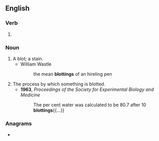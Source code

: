 ==English==

===Verb===
{{head|en|present participle}}

# {{present participle of|blot|lang=en|nocat=1}}

===Noun===
{{en-noun}}

# A blot; a stain.
#* William Wastle
#*: the mean '''blottings''' of an hireling pen
# The process by which something is blotted.
#* '''1963''', ''Proceedings of the Society for Experimental Biology and Medicine''
#*: The per cent water was calculated to be 80.7 after 10 '''blottings'''{{...}}

===Anagrams===
* {{anagrams|en|a=bgilnott|bottling}}